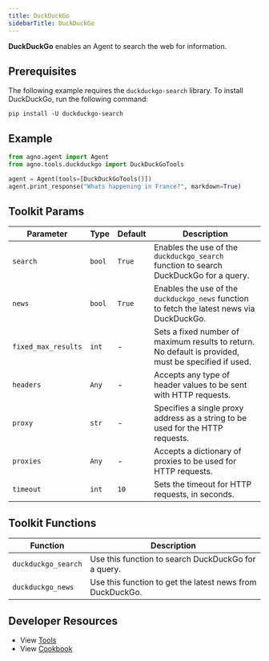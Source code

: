 ```yaml
---
title: DuckDuckGo
sidebarTitle: DuckDuckGo
---
```


**DuckDuckGo** enables an Agent to search the web for information.

## Prerequisites

The following example requires the `duckduckgo-search` library. To install DuckDuckGo, run the following command:

```shell
pip install -U duckduckgo-search
```

## Example

```python cookbook/tools/duckduckgo.py
from agno.agent import Agent
from agno.tools.duckduckgo import DuckDuckGoTools

agent = Agent(tools=[DuckDuckGoTools()])
agent.print_response("Whats happening in France?", markdown=True)
```

## Toolkit Params

| Parameter           | Type   | Default | Description                                                                                          |
| ------------------- | ------ | ------- | ---------------------------------------------------------------------------------------------------- |
| `search`            | `bool` | `True`  | Enables the use of the `duckduckgo_search` function to search DuckDuckGo for a query.                |
| `news`              | `bool` | `True`  | Enables the use of the `duckduckgo_news` function to fetch the latest news via DuckDuckGo.           |
| `fixed_max_results` | `int`  | -       | Sets a fixed number of maximum results to return. No default is provided, must be specified if used. |
| `headers`           | `Any`  | -       | Accepts any type of header values to be sent with HTTP requests.                                     |
| `proxy`             | `str`  | -       | Specifies a single proxy address as a string to be used for the HTTP requests.                       |
| `proxies`           | `Any`  | -       | Accepts a dictionary of proxies to be used for HTTP requests.                                        |
| `timeout`           | `int`  | `10`    | Sets the timeout for HTTP requests, in seconds.                                                      |

## Toolkit Functions

| Function            | Description                                               |
| ------------------- | --------------------------------------------------------- |
| `duckduckgo_search` | Use this function to search DuckDuckGo for a query.       |
| `duckduckgo_news`   | Use this function to get the latest news from DuckDuckGo. |

## Developer Resources

- View [Tools](https://github.com/agno-agi/agno/blob/main/libs/agno/agno/tools/duckduckgo.py)
- View [Cookbook](https://github.com/agno-agi/agno/tree/v2.0/cookbook/tools/duckduckgo_tools.py)
